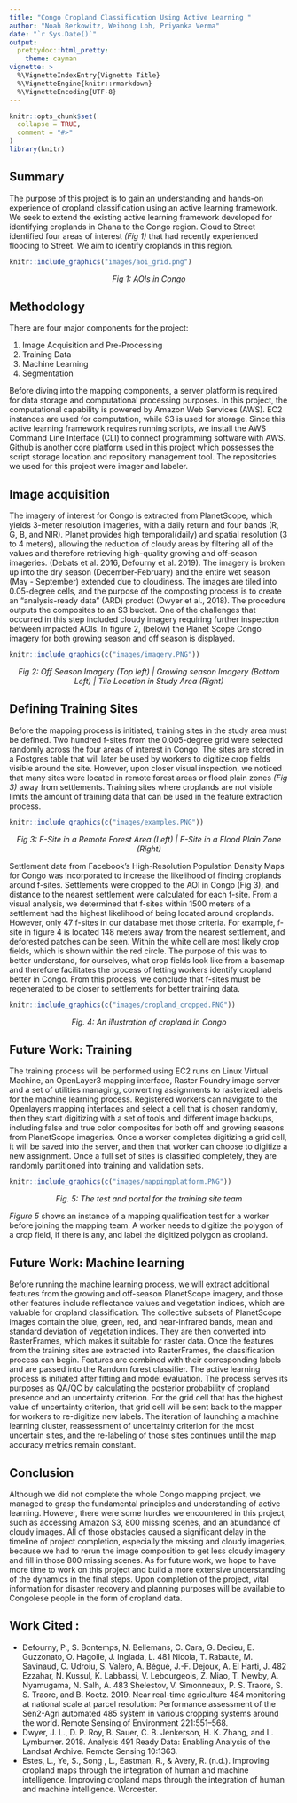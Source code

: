 ```yaml
---
title: "Congo Cropland Classification Using Active Learning "
author: "Noah Berkowitz, Weihong Loh, Priyanka Verma"
date: "`r Sys.Date()`"
output:
  prettydoc::html_pretty:
    theme: cayman
vignette: >
  %\VignetteIndexEntry{Vignette Title}
  %\VignetteEngine{knitr::rmarkdown}
  %\VignetteEncoding{UTF-8}
---
```


```r
knitr::opts_chunk$set(
  collapse = TRUE,
  comment = "#>"
)
library(knitr)
```

## Summary
The purpose of this project is to gain an understanding and hands-on experience of cropland classification using an active learning framework. We seek to extend the existing active learning framework developed for identifying croplands in Ghana to the Congo region. Cloud to Street identified four areas of interest _(Fig 1)_ that had recently experienced flooding to Street. We aim to identify croplands in this region.

```r
knitr::include_graphics("images/aoi_grid.png")
```
<center>
_Fig 1: AOIs in Congo_
</center>

## Methodology
There are four major components for the project:

1. Image Acquisition and Pre-Processing 
2. Training Data
3. Machine Learning
4. Segmentation

Before diving into the mapping components, a server platform is required for data storage and computational processing purposes. In this project, the computational capability is powered by Amazon Web Services (AWS). EC2 instances are used for computation, while S3 is used for storage. Since this active learning framework requires running scripts, we install the AWS Command Line Interface (CLI) to connect programming software with AWS. Github is another core platform used in this project which possesses the script storage location and repository management tool. The repositories we used for this project were imager and labeler.


## Image acquisition 
The imagery of interest for Congo is extracted from PlanetScope, which yields 3-meter resolution imageries, with a daily return and four bands (R, G, B, and NIR). Planet provides high temporal(daily) and spatial resolution (3 to 4 meters), allowing the reduction of cloudy areas by filtering all of the values and therefore retrieving high-quality growing and off-season imageries. (Debats et al. 2016, Defourny et al. 2019). The imagery is broken up into the dry season (December-February) and the entire wet season (May - September) extended due to cloudiness. The images are tiled into 0.05-degree cells, and the purpose of the composting process is to create an "analysis-ready data" (ARD) product (Dwyer et al., 2018). The procedure outputs the composites to an S3 bucket. One of the challenges that occurred in this step included cloudy imagery requiring further inspection between impacted AOIs. In figure 2, (below) the Planet Scope Congo imagery for both growing season and off season is displayed.
  
```r
knitr::include_graphics(c("images/imagery.PNG"))
```
<center>
_Fig 2: Off Season Imagery (Top left) | Growing season Imagery (Bottom Left) | Tile Location in Study Area	(Right)_
</center>


## Defining Training Sites
Before the mapping process is initiated, training sites in the study area must be defined. Two hundred f-sites from the 0.005-degree grid were selected randomly across the four areas of interest in Congo. The sites are stored in a Postgres table that will later be used by workers to digitize crop fields visible around the site. However, upon closer visual inspection, we noticed that many sites were located in remote forest areas or flood plain zones _(Fig 3)_ away from settlements. Training sites where croplands are not visible limits the amount of training data that can be used in the feature extraction process.
```r
knitr::include_graphics(c("images/examples.PNG"))
```
<center>
_Fig 3: F-Site in a Remote Forest Area (Left) | F-Site in a Flood Plain Zone (Right)_
</center>
  
Settlement data from Facebook's High-Resolution Population Density Maps for Congo was incorporated to increase the likelihood of finding croplands around f-sites. Settlements were cropped to the AOI in Congo (Fig 3), and distance to the nearest settlement were calculated for each f-site. From a visual analysis, we determined that f-sites within 1500 meters of a settlement had the highest likelihood of being located around croplands. However, only 47 f-sites in our database met those criteria. For example, f-site in figure 4 is located 148 meters away from the nearest settlement, and deforested patches can be seen. Within the white cell are most likely crop fields, which is shown within the red circle. The purpose of this was to better understand, for ourselves, what crop fields look like from a basemap and therefore facilitates the process of letting workers identify cropland better in Congo. From this process, we conclude that f-sites must be regenerated to be closer to settlements for better training data.
  
```r
knitr::include_graphics(c("images/cropland_cropped.PNG"))
```
<center>
_Fig. 4: An illustration of cropland in Congo_
</center>

## Future Work: Training
The training process will be performed using EC2 runs on Linux Virtual Machine, an OpenLayer3 mapping interface, Raster Foundry image server and a set of utilities managing, converting assignments to rasterized labels for the machine learning process. Registered workers can navigate to the Openlayers mapping interfaces and select a cell that is chosen randomly, then they start digitizing with a set of tools and different image backups, including false and true color composites for both off and growing seasons from PlanetScope imageries. Once a worker completes digitizing a grid cell, it will be saved into the server, and then that worker can choose to digitize a new assignment. Once a full set of sites is classified completely, they are randomly partitioned into training and validation sets. 
```r
knitr::include_graphics(c("images/mappingplatform.PNG"))
```
<center>
_Fig. 5: The test and portal for the training site team_
</center>

_Figure 5_ shows an instance of a mapping qualification test for a worker before joining the mapping team. A worker needs to digitize the polygon of a crop field, if there is any, and label the digitized polygon as cropland. 

## Future Work: Machine learning 
Before running the machine learning process, we will extract additional features from the growing and off-season PlanetScope imagery, and those other features include reflectance values and vegetation indices, which are valuable for cropland classification. The collective subsets of PlanetScope images contain the blue, green, red, and near-infrared bands, mean and standard deviation of vegetation indices. They are then converted into RasterFrames, which makes it suitable for raster data. Once the features from the training sites are extracted into RasterFrames, the classification process can begin. Features are combined with their corresponding labels and are passed into the  Random forest classifier.
The active learning process is initiated after fitting and model evaluation. The process serves its purposes as QA/QC by calculating the posterior probability of cropland presence and an uncertainty criterion. For the grid cell that has the highest value of uncertainty criterion, that grid cell will be sent back to the mapper for workers to re-digitize new labels. The iteration of launching a machine learning cluster, reassessment of uncertainty criterion for the most uncertain sites, and the re-labeling of those sites continues until the map accuracy metrics remain constant.    

## Conclusion
Although we did not complete the whole Congo mapping project, we managed to grasp the fundamental principles and understanding of active learning. However, there were some hurdles we encountered in this project, such as accessing Amazon S3, 800 missing scenes, and an abundance of cloudy images. All of those obstacles caused a significant delay in the timeline of project completion, especially the missing and cloudy imageries, because we had to rerun the image composition to get less cloudy imagery and fill in those 800 missing scenes. 
As for future work, we hope to have more time to work on this project and build a more extensive understanding of the dynamics in the final steps. Upon completion of the project, vital information for disaster recovery and planning purposes will be available to Congolese people in the form of cropland data. 

## Work Cited :
- Defourny, P., S. Bontemps, N. Bellemans, C. Cara, G. Dedieu, E. Guzzonato, O. Hagolle, J. Inglada, L. 481 Nicola, T. Rabaute, M. Savinaud, C. Udroiu, S. Valero, A. Bégué, J.-F. Dejoux, A. El Harti, J. 482 Ezzahar, N. Kussul, K. Labbassi, V. Lebourgeois, Z. Miao, T. Newby, A. Nyamugama, N. Salh, A. 483 Shelestov, V. Simonneaux, P. S. Traore, S. S. Traore, and B. Koetz. 2019. Near real-time agriculture 484 monitoring at national scale at parcel resolution: Performance assessment of the Sen2-Agri automated 485 system in various cropping systems around the world. Remote Sensing of Environment 221:551–568.
- Dwyer, J. L., D. P. Roy, B. Sauer, C. B. Jenkerson, H. K. Zhang, and L. Lymburner. 2018. Analysis 491 Ready Data: Enabling Analysis of the Landsat Archive. Remote Sensing 10:1363. 
- Estes, L., Ye, S., Song , L., Eastman, R., & Avery, R. (n.d.). Improving cropland maps through the integration of human and machine intelligence. Improving cropland maps through the integration of human and machine intelligence. Worcester.

